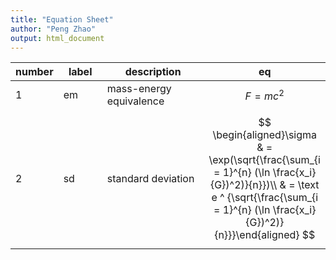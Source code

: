 ---
title: "Equation Sheet"
author: "Peng Zhao"
output: html_document
---

| number |   label   |        description      | eq  |
| ------ | --------- | ----------------------- | --- |
| 1      | em       | mass-energy equivalence | $$F =  mc^2$$ |
| 2      | sd        | standard deviation      | $$ \begin{aligned}\sigma & = \exp(\sqrt{\frac{\sum_{i = 1}^{n} (\ln \frac{x_i}{G})^2)}{n}})\\ & = \text e ^ {\sqrt{\frac{\sum_{i = 1}^{n} (\ln \frac{x_i}{G})^2)}{n}}}\end{aligned} $$ |
